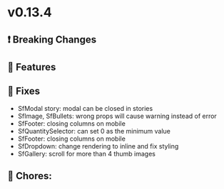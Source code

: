 
<Meta title="Releases/v0.13.x - Latest/v0.13.4 - Latest/Change log" />

# v0.13.4

## ❗ Breaking Changes


## 🚀 Features


## 🐛 Fixes

- SfModal story: modal can be closed in stories
- SfImage, SfBullets: wrong props will cause warning instead of error
- SfFooter: closing columns on mobile 
- SfQuantitySelector: can set 0 as the minimum value
- SfFooter: closing columns on mobile
- SfDropdown: change rendering to inline and fix styling
- SfGallery: scroll for more than 4 thumb images

## 🧹 Chores:
